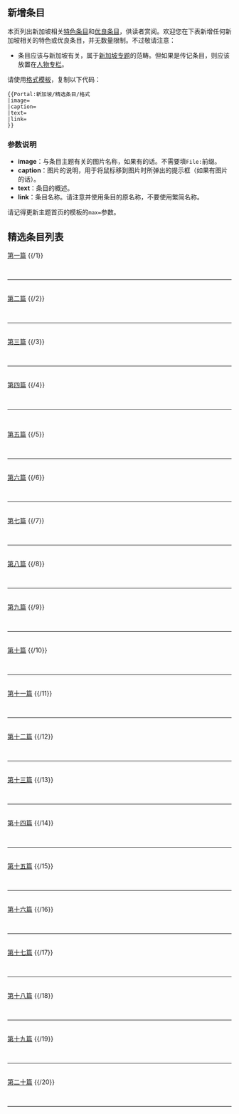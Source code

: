 ==新增条目==
本页列出新加坡相关[[维基百科:特色条目|特色条目]]和[[维基百科:优良条目|优良条目]]，供读者赏阅。欢迎您在下表新增任何新加坡相关的特色或优良条目，并无数量限制。不过敬请注意：

*条目应该与新加坡有关，属于[[维基百科:新加坡专题|新加坡专题]]的范畴。但如果是传记条目，则应该放置在[[Portal:新加坡/人物专栏|人物专栏]]。

请使用[[Portal:新加坡/精选条目/格式|格式模板]]，复制以下代码：

<pre>
{{Portal:新加坡/精选条目/格式
|image=
|caption=
|text=
|link=
}}
</pre>

===参数说明===
*'''image'''：与条目主题有关的图片名称，如果有的话。不需要填<code>File:</code>前缀。'''{{red|注意：图片必须是自由版权！}}'''
*'''caption'''：图片的说明，用于将鼠标移到图片时所弹出的提示框（如果有图片的话）。
*'''text'''：条目的概述。
*'''link'''：条目名称。请注意并使用条目的原名称，不要使用繁简名称。

请记得更新主题首页的{{tl|Random portal component}}模板的<code>max=</code>参数。

==精选条目列表==
[[Portal:新加坡/精选条目/1|第一篇]]
{{ed right2|Portal:新加坡/精选条目/1}}
{{/1}} <div style="clear: both"></div><br/><hr/><br/>

[[Portal:新加坡/精选条目/2|第二篇]]
{{ed right2|Portal:新加坡/精选条目/2}}
{{/2}} <div style="clear: both"></div><br/><hr/><br/>

[[Portal:新加坡/精选条目/3|第三篇]]
{{ed right2|Portal:新加坡/精选条目/3}}
{{/3}} <div style="clear: both"></div><br/><hr/><br/>

[[Portal:新加坡/精选条目/4|第四篇]]
{{ed right2|Portal:新加坡/精选条目/4}}
{{/4}} <div style="clear: both"></div><br/><hr/><br/>


[[Portal:新加坡/精选条目/5|第五篇]]
{{ed right2|Portal:新加坡/精选条目/5}}
{{/5}} <div style="clear: both"></div><br/><hr/><br/>

[[Portal:新加坡/精选条目/6|第六篇]]
{{ed right2|Portal:新加坡/精选条目/6}}
{{/6}} <div style="clear: both"></div><br/><hr/><br/>

[[Portal:新加坡/精选条目/7|第七篇]]
{{ed right2|Portal:新加坡/精选条目/7}}
{{/7}} <div style="clear: both"></div><br/><hr/><br/>

[[Portal:新加坡/精选条目/8|第八篇]]
{{ed right2|Portal:新加坡/精选条目/8}}
{{/8}} <div style="clear: both"></div><br/><hr/><br/>

[[Portal:新加坡/精选条目/9|第九篇]]
{{ed right2|Portal:新加坡/精选条目/8}}
{{/9}} <div style="clear: both"></div><br/><hr/><br/>

[[Portal:新加坡/精选条目/10|第十篇]]
{{ed right2|Portal:新加坡/精选条目/10}}
{{/10}} <div style="clear: both"></div><br/><hr/><br/>

[[Portal:新加坡/精选条目/11|第十一篇]]
{{ed right2|Portal:新加坡/精选条目/11}}
{{/11}} <div style="clear: both"></div><br/><hr/><br/>

[[Portal:新加坡/精选条目/12|第十二篇]]
{{ed right2|Portal:新加坡/精选条目/12}}
{{/12}} <div style="clear: both"></div><br/><hr/><br/>

[[Portal:新加坡/精选条目/13|第十三篇]]
{{ed right2|Portal:新加坡/精选条目/13}}
{{/13}} <div style="clear: both"></div><br/><hr/><br/>

[[Portal:新加坡/精选条目/14|第十四篇]]
{{ed right2|Portal:新加坡/精选条目/14}}
{{/14}} <div style="clear: both"></div><br/><hr/><br/>

[[Portal:新加坡/精选条目/15|第十五篇]]
{{ed right2|Portal:新加坡/精选条目/15}}
{{/15}} <div style="clear: both"></div><br/><hr/><br/>

[[Portal:新加坡/精选条目/16|第十六篇]]
{{ed right2|Portal:新加坡/精选条目/16}}
{{/16}} <div style="clear: both"></div><br/><hr/><br/>

[[Portal:新加坡/精选条目/17|第十七篇]]
{{ed right2|Portal:新加坡/精选条目/17}}
{{/17}} <div style="clear: both"></div><br/><hr/><br/>

[[Portal:新加坡/精选条目/18|第十八篇]]
{{ed right2|Portal:新加坡/精选条目/18}}
{{/18}} <div style="clear: both"></div><br/><hr/><br/>

[[Portal:新加坡/精选条目/19|第十九篇]]
{{ed right2|Portal:新加坡/精选条目/19}}
{{/19}} <div style="clear: both"></div><br/><hr/><br/>

[[Portal:新加坡/精选条目/20|第二十篇]]
{{ed right2|Portal:新加坡/精选条目/20}}
{{/20}} <div style="clear: both"></div><br/><hr/><br/>
